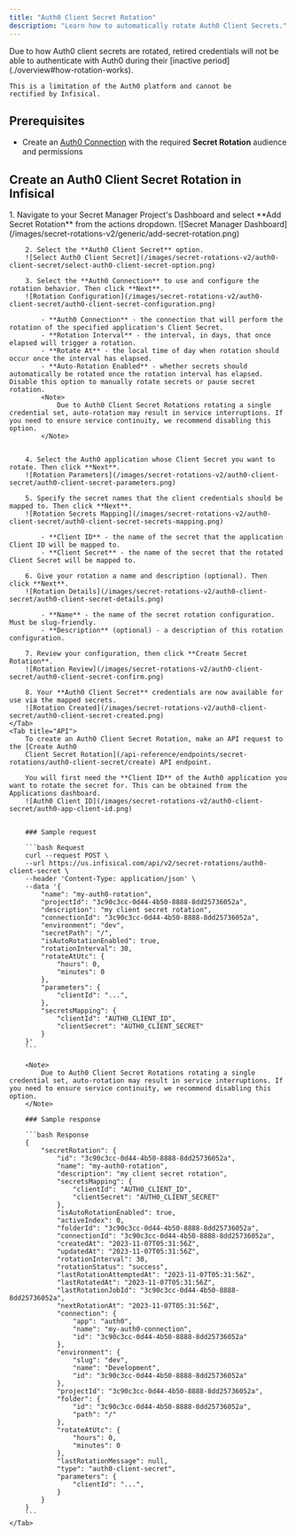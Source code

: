 ```yaml
---
title: "Auth0 Client Secret Rotation"
description: "Learn how to automatically rotate Auth0 Client Secrets."
---
```


<Note>
    Due to how Auth0 client secrets are rotated, retired credentials will not be able to
    authenticate with Auth0 during their [inactive period](./overview#how-rotation-works).

    This is a limitation of the Auth0 platform and cannot be
    rectified by Infisical.
</Note>

## Prerequisites

- Create an [Auth0 Connection](/integrations/app-connections/auth0) with the required **Secret Rotation** audience and permissions

## Create an Auth0 Client Secret Rotation in Infisical

<Tabs>
    <Tab title="Infisical UI">
        1. Navigate to your Secret Manager Project's Dashboard and select **Add Secret Rotation** from the actions dropdown.
        ![Secret Manager Dashboard](/images/secret-rotations-v2/generic/add-secret-rotation.png)

        2. Select the **Auth0 Client Secret** option.
        ![Select Auth0 Client Secret](/images/secret-rotations-v2/auth0-client-secret/select-auth0-client-secret-option.png)

        3. Select the **Auth0 Connection** to use and configure the rotation behavior. Then click **Next**.
        ![Rotation Configuration](/images/secret-rotations-v2/auth0-client-secret/auth0-client-secret-configuration.png)

            - **Auth0 Connection** - the connection that will perform the rotation of the specified application's Client Secret.
            - **Rotation Interval** - the interval, in days, that once elapsed will trigger a rotation.
            - **Rotate At** - the local time of day when rotation should occur once the interval has elapsed.
            - **Auto-Rotation Enabled** - whether secrets should automatically be rotated once the rotation interval has elapsed. Disable this option to manually rotate secrets or pause secret rotation.
            <Note>
                Due to Auth0 Client Secret Rotations rotating a single credential set, auto-rotation may result in service interruptions. If you need to ensure service continuity, we recommend disabling this option.
            </Note>


        4. Select the Auth0 application whose Client Secret you want to rotate. Then click **Next**.
        ![Rotation Parameters](/images/secret-rotations-v2/auth0-client-secret/auth0-client-secret-parameters.png)

        5. Specify the secret names that the client credentials should be mapped to. Then click **Next**.
        ![Rotation Secrets Mapping](/images/secret-rotations-v2/auth0-client-secret/auth0-client-secret-secrets-mapping.png)

            - **Client ID** - the name of the secret that the application Client ID will be mapped to.
            - **Client Secret** - the name of the secret that the rotated Client Secret will be mapped to.

        6. Give your rotation a name and description (optional). Then click **Next**.
        ![Rotation Details](/images/secret-rotations-v2/auth0-client-secret/auth0-client-secret-details.png)

            - **Name** - the name of the secret rotation configuration. Must be slug-friendly.
            - **Description** (optional) - a description of this rotation configuration.

        7. Review your configuration, then click **Create Secret Rotation**.
        ![Rotation Review](/images/secret-rotations-v2/auth0-client-secret/auth0-client-secret-confirm.png)

        8. Your **Auth0 Client Secret** credentials are now available for use via the mapped secrets.
        ![Rotation Created](/images/secret-rotations-v2/auth0-client-secret/auth0-client-secret-created.png)
    </Tab>
    <Tab title="API">
        To create an Auth0 Client Secret Rotation, make an API request to the [Create Auth0
        Client Secret Rotation](/api-reference/endpoints/secret-rotations/auth0-client-secret/create) API endpoint.

        You will first need the **Client ID** of the Auth0 application you want to rotate the secret for. This can be obtained from the Applications dashboard.
        ![Auth0 Client ID](/images/secret-rotations-v2/auth0-client-secret/auth0-app-client-id.png)


        ### Sample request

        ```bash Request
        curl --request POST \
        --url https://us.infisical.com/api/v2/secret-rotations/auth0-client-secret \
        --header 'Content-Type: application/json' \
        --data '{
            "name": "my-auth0-rotation",
            "projectId": "3c90c3cc-0d44-4b50-8888-8dd25736052a",
            "description": "my client secret rotation",
            "connectionId": "3c90c3cc-0d44-4b50-8888-8dd25736052a",
            "environment": "dev",
            "secretPath": "/",
            "isAutoRotationEnabled": true,
            "rotationInterval": 30,
            "rotateAtUtc": {
                "hours": 0,
                "minutes": 0
            },
            "parameters": {
                "clientId": "...",
            },
            "secretsMapping": {
                "clientId": "AUTH0_CLIENT_ID",
                "clientSecret": "AUTH0_CLIENT_SECRET"
            }
        }'
        ```

        <Note>
            Due to Auth0 Client Secret Rotations rotating a single credential set, auto-rotation may result in service interruptions. If you need to ensure service continuity, we recommend disabling this option.
        </Note>

        ### Sample response

        ```bash Response
        {
            "secretRotation": {
                "id": "3c90c3cc-0d44-4b50-8888-8dd25736052a",
                "name": "my-auth0-rotation",
                "description": "my client secret rotation",
                "secretsMapping": {
                    "clientId": "AUTH0_CLIENT_ID",
                    "clientSecret": "AUTH0_CLIENT_SECRET"
                },
                "isAutoRotationEnabled": true,
                "activeIndex": 0,
                "folderId": "3c90c3cc-0d44-4b50-8888-8dd25736052a",
                "connectionId": "3c90c3cc-0d44-4b50-8888-8dd25736052a",
                "createdAt": "2023-11-07T05:31:56Z",
                "updatedAt": "2023-11-07T05:31:56Z",
                "rotationInterval": 30,
                "rotationStatus": "success",
                "lastRotationAttemptedAt": "2023-11-07T05:31:56Z",
                "lastRotatedAt": "2023-11-07T05:31:56Z",
                "lastRotationJobId": "3c90c3cc-0d44-4b50-8888-8dd25736052a",
                "nextRotationAt": "2023-11-07T05:31:56Z",
                "connection": {
                    "app": "auth0",
                    "name": "my-auth0-connection",
                    "id": "3c90c3cc-0d44-4b50-8888-8dd25736052a"
                },
                "environment": {
                    "slug": "dev",
                    "name": "Development",
                    "id": "3c90c3cc-0d44-4b50-8888-8dd25736052a"
                },
                "projectId": "3c90c3cc-0d44-4b50-8888-8dd25736052a",
                "folder": {
                    "id": "3c90c3cc-0d44-4b50-8888-8dd25736052a",
                    "path": "/"
                },
                "rotateAtUtc": {
                    "hours": 0,
                    "minutes": 0
                },
                "lastRotationMessage": null,
                "type": "auth0-client-secret",
                "parameters": {
                    "clientId": "...",
                }
            }
        }
        ```
    </Tab>
</Tabs>
